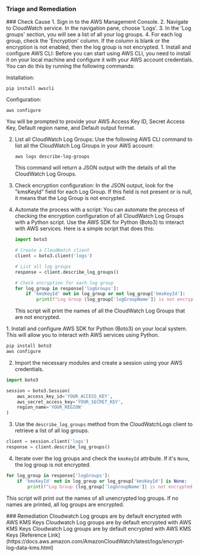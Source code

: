 
### Triage and Remediation
<Tabs>

<Tab title='Cause'>
### Check Cause
<AccordionGroup>
<Accordion title='Using Console' defaultOpen='true'>
1. Sign in to the AWS Management Console.
2. Navigate to CloudWatch service. In the navigation pane, choose 'Logs'.
3. In the 'Log groups' section, you will see a list of all your log groups.
4. For each log group, check the 'Encryption' column. If the column is blank or the encryption is not enabled, then the log group is not encrypted.
</Accordion>

<Accordion title='Using CLI'>
1. Install and configure AWS CLI: Before you can start using AWS CLI, you need to install it on your local machine and configure it with your AWS account credentials. You can do this by running the following commands:

   Installation:
   ```
   pip install awscli
   ```
   Configuration:
   ```
   aws configure
   ```
   You will be prompted to provide your AWS Access Key ID, Secret Access Key, Default region name, and Default output format.

2. List all CloudWatch Log Groups: Use the following AWS CLI command to list all the CloudWatch Log Groups in your AWS account:

   ```
   aws logs describe-log-groups
   ```
   This command will return a JSON output with the details of all the CloudWatch Log Groups.

3. Check encryption configuration: In the JSON output, look for the "kmsKeyId" field for each Log Group. If this field is not present or is null, it means that the Log Group is not encrypted.

4. Automate the process with a script: You can automate the process of checking the encryption configuration of all CloudWatch Log Groups with a Python script. Use the AWS SDK for Python (Boto3) to interact with AWS services. Here is a simple script that does this:

   ```python
   import boto3

   # Create a CloudWatch client
   client = boto3.client('logs')

   # List all log groups
   response = client.describe_log_groups()

   # Check encryption for each log group
   for log_group in response['logGroups']:
       if 'kmsKeyId' not in log_group or not log_group['kmsKeyId']:
           print(f"Log Group {log_group['logGroupName']} is not encrypted.")
   ```
   This script will print the names of all the CloudWatch Log Groups that are not encrypted.
</Accordion>

<Accordion title='Using Python'>
1. Install and configure AWS SDK for Python (Boto3) on your local system. This will allow you to interact with AWS services using Python.

```python
pip install boto3
aws configure
```

2. Import the necessary modules and create a session using your AWS credentials.

```python
import boto3

session = boto3.Session(
    aws_access_key_id='YOUR_ACCESS_KEY',
    aws_secret_access_key='YOUR_SECRET_KEY',
    region_name='YOUR_REGION'
)
```

3. Use the `describe_log_groups` method from the CloudWatchLogs client to retrieve a list of all log groups.

```python
client = session.client('logs')
response = client.describe_log_groups()
```

4. Iterate over the log groups and check the `kmsKeyId` attribute. If it's `None`, the log group is not encrypted.

```python
for log_group in response['logGroups']:
    if 'kmsKeyId' not in log_group or log_group['kmsKeyId'] is None:
        print(f"Log Group {log_group['logGroupName']} is not encrypted.")
```

This script will print out the names of all unencrypted log groups. If no names are printed, all log groups are encrypted.
</Accordion>

</AccordionGroup>
</Tab>
<Tab title='Remediation'>
### Remediation

<AccordionGroup>
<Accordion title='Using Console' defaultOpen='true'>
Cloudwatch Log groups are by default encrypted with AWS KMS Keys
</Accordion>
<Accordion title='Using CLI' defaultOpen='true'>
Cloudwatch Log groups are by default encrypted with AWS KMS Keys
</Accordion>
<Accordion title='Using Python' defaultOpen='true'>
Cloudwatch Log groups are by default encrypted with AWS KMS Keys
</Accordion>
</AccordionGroup>
</Tab>
</Tabs>
[Reference Link](https://docs.aws.amazon.com/AmazonCloudWatch/latest/logs/encrypt-log-data-kms.html)
